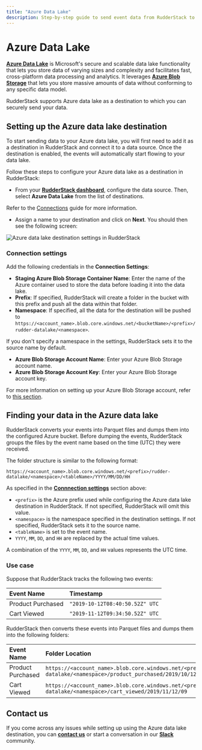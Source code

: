 ```yaml
---
title: "Azure Data Lake"
description: Step-by-step guide to send event data from RudderStack to your Azure data lake.
---
```


# Azure Data Lake

[**Azure Data Lake**](https://azure.microsoft.com/en-in/solutions/data-lake/) is Microsoft's secure and scalable data lake functionality that lets you store data of varying sizes and complexity and facilitates fast, cross-platform data processing and analytics. It leverages [**Azure Blob Storage**](https://azure.microsoft.com/en-in/services/storage/blobs/) that lets you store massive amounts of data without conforming to any specific data model.

RudderStack supports Azure data lake as a destination to which you can securely send your data.

## Setting up the Azure data lake destination

To start sending data to your Azure data lake, you will first need to add it as a destination in RudderStack and connect it to a data source. Once the destination is enabled, the events will automatically start flowing to your data lake.

Follow these steps to configure your Azure data lake as a destination in RudderStack:

* From your [**RudderStack dashboard**](https://app.rudderstack.com/), configure the data source. Then, select **Azure Data Lake** from the list of destinations.

<div class="infoBlock">

Refer to the <a href="https://rudderstack.com/docs/rudderstack-cloud/connections/">Connections</a> guide for more information.
</div>

* Assign a name to your destination and click on **Next**. You should then see the following screen:

<img src="../assets/dw-integrations/azure-datalake-1.png" alt="Azure data lake destination settings in RudderStack" />

### Connection settings

Add the following credentials in the **Connection Settings**:

* **Staging Azure Blob Storage Container Name**: Enter the name of the Azure container used to store the data before loading it into the data lake.
* **Prefix**: If specified, RudderStack will create a folder in the bucket with this prefix and push all the data within that folder.
* **Namespace**: If specified, all the data for the destination will be pushed to `https://<account_name>.blob.core.windows.net/<bucketName>/<prefix>/rudder-datalake/<namespace>`.

<div class="infoBlock">

If you don't specify a namespace in the settings, RudderStack sets it to the source name by default.
</div>

* **Azure Blob Storage Account Name**: Enter your Azure Blob Storage account name.
* **Azure Blob Storage Account Key**: Enter your Azure Blob Storage account key.

<div class="infoBlock">

For more information on setting up your Azure Blob Storage account, refer to <a href="https://rudderstack.com/docs/destinations/storage-platforms/microsoft-azure-blob-storage/#setting-up-azure-blob-storage">this section</a>.
</div>

## Finding your data in the Azure data lake

RudderStack converts your events into Parquet files and dumps them into the configured Azure bucket. Before dumping the events, RudderStack groups the files by the event name based on the time (UTC) they were received. 

The folder structure is similar to the following format:

`https://<account_name>.blob.core.windows.net/<prefix>/rudder-datalake/<namespace>/<tableName>/YYYY/MM/DD/HH`

As specified in the [**Connnection settings**](#connection-settings) section above:

* `<prefix>` is the Azure prefix used while configuring the Azure data lake destination in RudderStack. If not specified, RudderStack will omit this value.
* `<namespace>` is the namespace specified in the destination settings. If not specified, RudderStack sets it to the source name.
* `<tableName>` is set to the event name.
* `YYYY`, `MM`, `DD`, and `HH` are replaced by the actual time values.

<div class="infoBlock">

A combination of the `YYYY`, `MM`, `DD`, and `HH` values represents the UTC time.
</div>

### Use case

Suppose that RudderStack tracks the following two events:

| Event Name             | Timestamp                                        |
| :-------------------| :----------------------------------|
| Product Purchased | `"2019-10-12T08:40:50.52Z" UTC` |
| Cart Viewed             | `"2019-11-12T09:34:50.52Z" UTC`  |

RudderStack then converts these events into Parquet files and dumps them into the following folders:

| Event Name             | Folder Location  |
| :-------------------| :----------------|
| Product Purchased | `https://<account_name>.blob.core.windows.net/<prefix>/rudder-datalake/<namespace>/product_purchased/2019/10/12/08` |
| Cart Viewed             | `https://<account_name>.blob.core.windows.net/<prefix>/rudder-datalake/<namespace>/cart_viewed/2019/11/12/09`              |

## Contact us

If you come across any issues while setting up using the Azure data lake destination, you can [**contact us**](mailto:%20docs@rudderstack.com) or start a conversation in our [**Slack**](https://rudderstack.com/join-rudderstack-slack-community) community.
